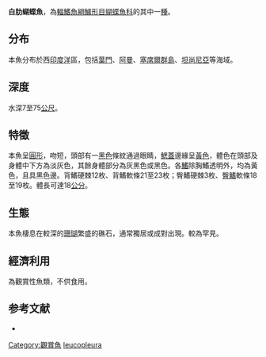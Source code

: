 {{Speciesbox
| name = 白肋蝴蝶魚
| image = 
| status = LC
| status_system = IUCN3.1
| genus = Chaetodon
| species = leucopleura
| authority = [[Playfair|Playfair]], 1867
| synonyms = *''Chaetodon notophthalmus''<br /><small>Ahl, 1923</small> 
}}
'''白肋蝴蝶魚'''，為[[輻鰭魚綱|輻鰭魚綱]][[鱸形目|鱸形目]][[蝴蝶魚科|蝴蝶魚科]]的其中一[[種|種]]。

==分布==
本魚分布於西[[印度洋|印度洋]]區，包括[[葉門|葉門]]、[[阿曼|阿曼]]、[[塞席爾群島|塞席爾群島]]、[[坦尚尼亞|坦尚尼亞]]等海域。

==深度==
水深7至75[[公尺|公尺]]。

==特徵==
本魚呈[[圓形|圓形]]，吻短，頭部有一[[黑色|黑色]]條紋通過眼睛，[[鰓蓋|鰓蓋]]邊緣呈[[黃色|黃色]]，體色在頭部及身體中下方為淡灰色，其餘身體部分為灰黑色或黑色。各[[鰭|鰭]]除胸鰭透明外，均為黃色，且具黑色邊。背鰭硬棘12枚、背鰭軟條21至23枚；臀鰭硬棘3枚、[[臀鰭|臀鰭]]軟條18至19枚。體長可達18[[公分|公分]]。

==生態==
本魚棲息在較深的[[珊瑚|珊瑚]]繁盛的礁石，通常獨居或成對出現。較為罕見。

==經濟利用==
為觀賞性魚類，不供食用。

==参考文献==
*{{FishBase_species|genus=Chaetodon|species=leucopleura|year=2011|month=12}}
{{Taxonbar|from=Q2947546}}

[[Category:觀賞魚|Category:觀賞魚]]
[[Category:蝴蝶魚屬|leucopleura]]